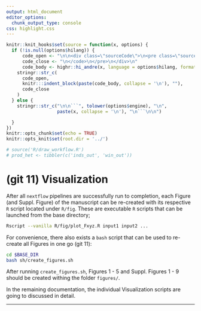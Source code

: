 ```yaml
---
output: html_document
editor_options:
  chunk_output_type: console
css: highlight.css
---
```


```r
knitr::knit_hooks$set(source = function(x, options) {
  if (!is.null(options$hilang)) {
      code_open <- "\n\n<div class=\"sourceCode\">\n<pre class=\"sourceCode\">\n<code class=\"sourceCode\">"
      code_close <- "\n</code>\n</pre>\n</div>\n"
      code_body <- highr::hi_andre(x, language = options$hilang, format = "html")
    stringr::str_c(
      code_open,
      knitr:::indent_block(paste(code_body, collapse = '\n'), ""),
      code_close
    )
  } else {
    stringr::str_c("\n\n```", tolower(options$engine), "\n",
                   paste(x, collapse = '\n'), "\n```\n\n")

  }
})
knitr::opts_chunk$set(echo = TRUE)
knitr::opts_knit$set(root.dir = '../')
```


```r
# source('R/draw_workflow.R')
# prod_het <- tibbler(c('inds_out', 'win_out'))
```

# (git 11) Visualization

After all `nextflow` pipelines are successfully run to completion, each Figure (and Suppl. Figure) of the manuscript can be re-created with its respective `R` script located under `R/fig`.
These are executable `R` scripts that can be launched from the base directory;

```sh
Rscript --vanilla R/fig/plot_Fxyz.R input1 input2 ...
```

For convenience, there also exists a `bash` script that can be used to re-create all Figures in one go (git 11):

```sh
cd $BASE_DIR
bash sh/create_figures.sh
```

After running `create_figures.sh`, Figures 1 - 5 and Suppl. Figures 1 - 9 should be created withing the folder `figures/`.

In the remaining documentation, the individual Visualization scripts are going to discussed in detail.

---
